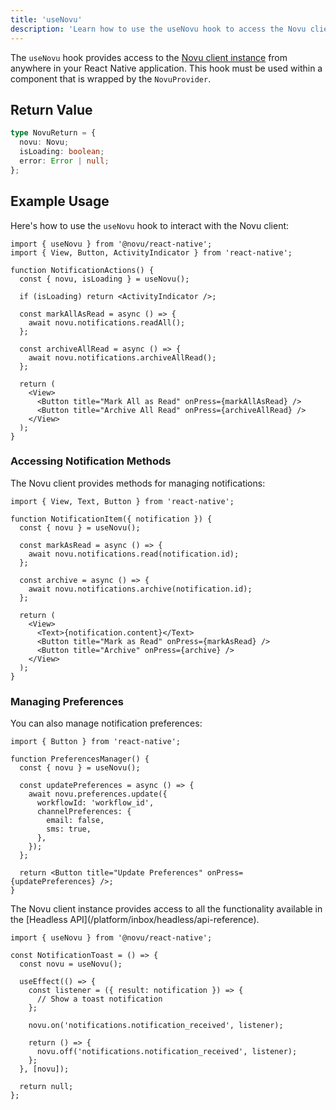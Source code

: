 ```yaml
---
title: 'useNovu'
description: 'Learn how to use the useNovu hook to access the Novu client instance in your React Native application'
---
```



The `useNovu` hook provides access to the [Novu client instance](/platform/inbox/headless/api-reference#novu) from anywhere in your React Native application. This hook must be used within a component that is wrapped by the `NovuProvider`.

## Return Value

```typescript
type NovuReturn = {
  novu: Novu;
  isLoading: boolean;
  error: Error | null;
};
```

## Example Usage

Here's how to use the `useNovu` hook to interact with the Novu client:

```tsx
import { useNovu } from '@novu/react-native';
import { View, Button, ActivityIndicator } from 'react-native';

function NotificationActions() {
  const { novu, isLoading } = useNovu();

  if (isLoading) return <ActivityIndicator />;

  const markAllAsRead = async () => {
    await novu.notifications.readAll();
  };

  const archiveAllRead = async () => {
    await novu.notifications.archiveAllRead();
  };

  return (
    <View>
      <Button title="Mark All as Read" onPress={markAllAsRead} />
      <Button title="Archive All Read" onPress={archiveAllRead} />
    </View>
  );
}
```

### Accessing Notification Methods

The Novu client provides methods for managing notifications:

```tsx
import { View, Text, Button } from 'react-native';

function NotificationItem({ notification }) {
  const { novu } = useNovu();

  const markAsRead = async () => {
    await novu.notifications.read(notification.id);
  };

  const archive = async () => {
    await novu.notifications.archive(notification.id);
  };

  return (
    <View>
      <Text>{notification.content}</Text>
      <Button title="Mark as Read" onPress={markAsRead} />
      <Button title="Archive" onPress={archive} />
    </View>
  );
}
```

### Managing Preferences

You can also manage notification preferences:

```tsx
import { Button } from 'react-native';

function PreferencesManager() {
  const { novu } = useNovu();

  const updatePreferences = async () => {
    await novu.preferences.update({
      workflowId: 'workflow_id',
      channelPreferences: {
        email: false,
        sms: true,
      },
    });
  };

  return <Button title="Update Preferences" onPress={updatePreferences} />;
}
```

<Callout type="info">
  The Novu client instance provides access to all the functionality available in the [Headless
  API](/platform/inbox/headless/api-reference).
</Callout>

```tsx
import { useNovu } from '@novu/react-native';

const NotificationToast = () => {
  const novu = useNovu();

  useEffect(() => {
    const listener = ({ result: notification }) => {
      // Show a toast notification
    };

    novu.on('notifications.notification_received', listener);

    return () => {
      novu.off('notifications.notification_received', listener);
    };
  }, [novu]);

  return null;
};
```
